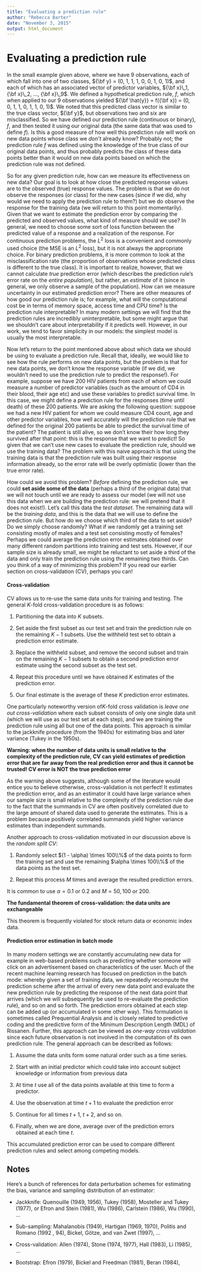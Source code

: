 ```yaml
---
title: "Evaluating a prediction rule"
author: "Rebecca Barter"
date: "November 3, 2015"
output: html_document
---
```


# Evaluating a prediction rule




In the small example given above, where we have 9 observations, each of which fall into one of two classes, ${\bf y} = (0, 1, 1, 1, 0, 0, 1, 0, 1)$, and each of which has an associated vector of predictor variables, ${\bf x}\_1, {\bf x}\_2, ..., {\bf x}\_9$. We defined a hypothetical prediction rule, $f$, which when applied to our 9 observations yielded ${\bf \hat{y}} = f({\bf x}) = (0, 0, 1, 1, 0, 1, 1, 0, 1)$. We noted that this predicted class vector is similar to the true class vector, ${\bf y}$, but observations two and six are misclassified. So we have defined our prediction rule (continuous or binary), $f$, and then tested it using our original data (the same data that was used to define $f$). Is this a good measure of how well this prediction rule will work on new data points whose class we *don't* already know? Probably not; the prediction rule $f$ was defined using the knowledge of the true class of our original data points, and thus probably predicts the class of these data points better than it would on new data points based on which the prediction rule was not defined.


So for any given prediction rule, how can we measure its effectiveness on new data? Our goal is to look at how close the predicted response values are to the observed (true) response values. The problem is that we do not observe the responses (or class) for the new cases (since if we did, why would we need to apply the prediction rule to them?) but we do observe the response for the training data (we will return to this point momentarily). Given that we want to estimate the prediction error by comparing the predicted and observed values, what kind of measure should we use? In general, we need to choose some sort of loss function between the predicted value of a response and a realization of the response. For continuous prediction problems, the $L^2$ loss is a convenient and commonly used choice (the MSE is an $L^2$ loss), but it is not always the appropriate choice. For binary prediction problems, it is more common to look at the misclassification rate (the proportion of observations whose predicted class is different to the true class). It is important to realize, however, that we cannot calculate *true* prediction error (which describes the prediction rule's error rate on the *entire population*), but rather, an *estimate* of it (since in general, we only observe a sample of the population). How can we measure uncertainty in our estimated prediction error? There are other measures of how good our prediction rule is; for example, what will the computational cost be in terms of memory space, access time and CPU time? Is the prediction rule interpretable? In many modern settings we will find that the prediction rules are incredibly uninterpretable, but some might argue that we shouldn't care about interpretability if it predicts well. However, in our work, we tend to favor simplicity in our models: the simplest model is usually the most interpretable.

Now let's return to the point mentioned above about which data we should be using to evaluate a prediction rule. Recall that, ideally, we would like to see how the rule performs on new data points, but the problem is that for new data points, we don't know the response variable (if we did, we wouldn't need to use the prediction rule to predict the response!). For example, suppose we have 200 HIV patients from each of whom we could measure a number of predictor variables (such as the amount of CD4 in their blood, their age etc) and use these variables to predict survival time. In this case, we might define a prediction rule for the responses (time until death) of these 200 patients. We are asking the following question: suppose we had a new HIV patient for whom we could measure CD4 count, age and other predictor variables, how well accurately will the prediction rule that we defined for the original 200 patients be able to predict the survival time of the patient? The patient is still alive, so we don't know their how long they survived after that point: this is the response that we want to predict! So given that we can't use new cases to evaluate the prediction rule, should we use the training data? The problem with this naive approach is that using the training data is that the prediction rule was built using their response information already, so the error rate will be overly optimistic (lower than the true error rate). 

How could we avoid this problem? *Before* defining the prediction rule, we could **set aside some of the data** (perhaps a third of the original data) that we will not touch until we are ready to assess our model (we will not use this data when we are building the prediction rule: we will pretend that it does not exist!). Let's call this data the *test dataset*. The remaining data will be the *training data*, and this is the data that we will use to define the prediction rule. But how do we choose which third of the data to set aside? Do we simply choose randomly? What if we randomly get a training set consisting mostly of males and a test set consisting mostly of females? Perhaps we could average the prediction error estimates obtained over many different random partitions into training and test sets. However, if our sample size is already small, we might be reluctant to set aside a third of the data and only train the prediction rule using the remaining two thirds. Can you think of a way of minimizing this problem? If you read our earlier section on cross-validation (CV), perhaps you can! 

#### Cross-validation

CV allows us to re-use the same data units for training and testing. The general $K$-fold cross-validation procedure is as follows:

1. Partitioning the data into $K$ subsets.

1. Set aside the first subset as our test set and train the prediction rule on the remaining $K-1$ subsets. Use the withheld test set to obtain a prediction error estimate. 

1. Replace the withheld subset, and remove the second subset and train on the remaining $K-1$ subsets to obtain a second prediction error estimate using the second subset as the test set. 

1. Repeat this procedure until we have obtained $K$ estimates of the prediction error.

1. Our final estimate is the average of these $K$ prediction error estimates.

One particularly noteworthy version of$K$-fold cross validation is *leave one out cross-validation* where each subset consists of only one single data unit (which we will use as our test set at each step), and we are training the prediction rule using all but one of the data points. This approach is similar to the jackknife procedure (from the 1940s) for estimating bias and later variance (Tukey in the 1950s).


**Warning: when the number of data units is small relative to the complexity of the prediction rule, CV can yield estimates of prediction error that are far away from the real prediction error and thus it cannot be trusted! CV error is NOT the true prediction error**

As the warning above suggests, although some of the literature would entice you to believe otherwise, cross-validation is not perfect! It estimates the prediction error, and as an estimator it could have large variance when our sample size is small relative to the complexity of the prediction rule due to the fact that the summands in CV are often positively correlated due to the large amount of shared data used to generate the estimates. This is a problem because positively correlated summands yield higher variance estimates than independent summands.


Another approach to cross-validation motivated in our discussion above is the *random split CV*:

1. Randomly select $(1 - \alpha) \times 100\\%$ of the data points to form the training set and use the remaining $\alpha \times 100\\%$ of the data points as the test set. 

1. Repeat this process $M$ times and average the resulted prediction errors. 


It is common to use $\alpha = 0.1$ or $0.2$ and $M = 50, 100$ or $200$.



**The fundamental theorem of cross-validation: the data units are exchangeable**

This theorem is frequently violated for stock return data or economic index data.



#### Prediction error estimation in batch mode


In many modern settings we are constantly accumulating new data for example in web-based problems such as predicting whether someone will click on an advertisement based on characteristics of the user. Much of the recent machine learning research has focused on prediction in the batch mode: whereby given a set of training data, we repeatedly recompute the prediction scheme after the arrival of every new data point and evaluate the new prediction rule by predicting the response of the next data point that arrives (which we will subsequently be used to re-evaluate the prediction rule), and so on and so forth. The prediction errors obtained at each step can be added up (or accumulated in some other way). This formulation is sometimes called Prequential Analysis and is closely related to predictive coding and the predictive form of the Minimum Description Length (MDL) of Rissanen. Further, this approach can be viewed as *one-way cross validation* since each future observation is not involved in the computation of its own prediction rule. The general approach can be described as follows:

1. Assume the data units form some natural order such as a time series.

1. Start with an initial predictor which could take into account subject knowledge or information from previous data

1. At time $t$ use all of the data points available at this time to form a predictor.

1. Use the observation at time $t + 1$ to evaluate the prediction error

1. Continue for all times $t + 1$, $t + 2$, and so on.

1. Finally, when we are done, average over of the prediction errors obtained at each time $t$.

This accumulated prediction error can be used to compare different prediction rules and select among competing models.


## Notes

Here's a bunch of references for data perturbation schemes for estimating the bias, variance and sampling distribution of an estimator:

* Jackknife: Quenouille (1949, 1956), Tukey (1958), Mosteller and Tukey (1977), or Efron and Stein (1981), Wu (1986), Carlstein (1986), Wu (1990), ... 

* Sub-sampling: Mahalanobis (1949), Hartigan (1969, 1970), Politis and Romano (1992 , 94), Bickel, Götze, and van Zwet (1997), ...

* Cross-validation:  Allen (1974), Stone (1974, 1977), Hall (1983), Li (1985), ...

* Bootstrap: Efron (1979), Bickel and Freedman (1981), Beran (1984),

